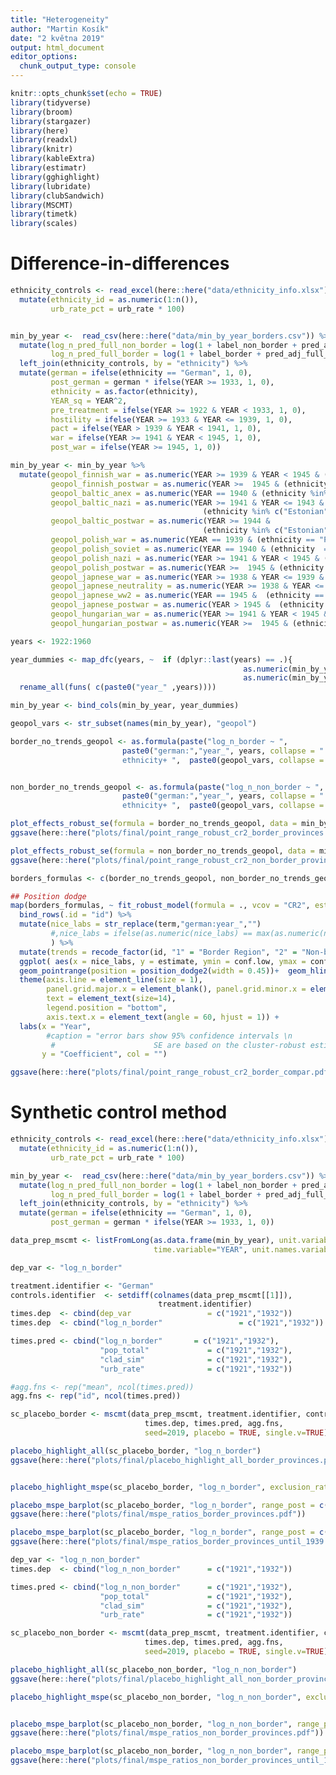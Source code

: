 ```yaml
---
title: "Heterogeneity"
author: "Martin Kosík"
date: "2 května 2019"
output: html_document
editor_options: 
  chunk_output_type: console
---
```


```r
knitr::opts_chunk$set(echo = TRUE)
library(tidyverse)
library(broom)
library(stargazer)
library(here)
library(readxl)
library(knitr)
library(kableExtra)
library(estimatr)
library(gghighlight)
library(lubridate)
library(clubSandwich)
library(MSCMT)
library(timetk)
library(scales)
```
# Difference-in-differences

```r
ethnicity_controls <- read_excel(here::here("data/ethnicity_info.xlsx")) %>%
  mutate(ethnicity_id = as.numeric(1:n()),
         urb_rate_pct = urb_rate * 100)


min_by_year <-  read_csv(here::here("data/min_by_year_borders.csv")) %>% 
  mutate(log_n_pred_full_non_border = log(1 + label_non_border + pred_adj_full_scaled_non_border),
         log_n_pred_full_border = log(1 + label_border + pred_adj_full_scaled_border)) %>% 
  left_join(ethnicity_controls, by = "ethnicity") %>% 
  mutate(german = ifelse(ethnicity == "German", 1, 0),
         post_german = german * ifelse(YEAR >= 1933, 1, 0),
         ethnicity = as.factor(ethnicity),
         YEAR_sq = YEAR^2, 
         pre_treatment = ifelse(YEAR >= 1922 & YEAR < 1933, 1, 0),
         hostility = ifelse(YEAR >= 1933 & YEAR <= 1939, 1, 0), 
         pact = ifelse(YEAR > 1939 & YEAR < 1941, 1, 0), 
         war = ifelse(YEAR >= 1941 & YEAR < 1945, 1, 0),
         post_war = ifelse(YEAR >= 1945, 1, 0)) 
```

```r
min_by_year <- min_by_year %>% 
  mutate(geopol_finnish_war = as.numeric(YEAR >= 1939 & YEAR < 1945 & (ethnicity == "Finnish")),
         geopol_finnish_postwar = as.numeric(YEAR >=  1945 & (ethnicity == "Finnish")),
         geopol_baltic_anex = as.numeric(YEAR == 1940 & (ethnicity %in% c("Estonian", "Latvian", "Lithuanian"))),
         geopol_baltic_nazi = as.numeric(YEAR >= 1941 & YEAR <= 1943 &
                                           (ethnicity %in% c("Estonian", "Latvian", "Lithuanian"))),
         geopol_baltic_postwar = as.numeric(YEAR >= 1944 & 
                                           (ethnicity %in% c("Estonian", "Latvian", "Lithuanian"))),
         geopol_polish_war = as.numeric(YEAR == 1939 & (ethnicity == "Polish")),
         geopol_polish_soviet = as.numeric(YEAR == 1940 & (ethnicity  == "Polish")),
         geopol_polish_nazi = as.numeric(YEAR >= 1941 & YEAR < 1945 & (ethnicity == "Polish")),
         geopol_polish_postwar = as.numeric(YEAR >=  1945 & (ethnicity == "Polish")),
         geopol_japnese_war = as.numeric(YEAR >= 1938 & YEAR <= 1939 &  (ethnicity == "Japanese")),
         geopol_japnese_neutrality = as.numeric(YEAR >= 1938 & YEAR <= 1944 &  (ethnicity == "Japanese")),
         geopol_japnese_ww2 = as.numeric(YEAR == 1945 &  (ethnicity == "Japanese")),
         geopol_japnese_postwar = as.numeric(YEAR > 1945 &  (ethnicity == "Japanese")),
         geopol_hungarian_war = as.numeric(YEAR >= 1941 & YEAR < 1945 & (ethnicity == "Hungarian")),
         geopol_hungarian_postwar = as.numeric(YEAR >=  1945 & (ethnicity == "Hungarian")))

```

```r
years <- 1922:1960

year_dummies <- map_dfc(years, ~  if (dplyr::last(years) == .){
                                                    as.numeric(min_by_year$YEAR >= .)} else {
                                                    as.numeric(min_by_year$YEAR == .)}) %>% 
  rename_all(funs( c(paste0("year_" ,years))))

min_by_year <- bind_cols(min_by_year, year_dummies)

```


```r
geopol_vars <- str_subset(names(min_by_year), "geopol")

border_no_trends_geopol <- as.formula(paste("log_n_border ~ ", 
                         paste0("german:","year_", years, collapse = " + "),  "+ as.factor(YEAR) +
                         ethnicity+ ",  paste0(geopol_vars, collapse = " + ")))


non_border_no_trends_geopol <- as.formula(paste("log_n_non_border ~ ", 
                         paste0("german:","year_", years, collapse = " + "),  "+ as.factor(YEAR) +
                         ethnicity+ ",  paste0(geopol_vars, collapse = " + ")))
```

```r
plot_effects_robust_se(formula = border_no_trends_geopol, data = min_by_year) 
ggsave(here::here("plots/final/point_range_robust_cr2_border_provinces.pdf"))

plot_effects_robust_se(formula = non_border_no_trends_geopol, data = min_by_year) 
ggsave(here::here("plots/final/point_range_robust_cr2_non_border_provinces.pdf"))
```

```r
borders_formulas <- c(border_no_trends_geopol, non_border_no_trends_geopol)

## Position dodge
map(borders_formulas, ~ fit_robust_model(formula = ., vcov = "CR2", estimatr = 0)) %>% 
  bind_rows(.id = "id") %>% 
  mutate(nice_labs = str_replace(term,"german:year_","")
         #,nice_labs = ifelse(as.numeric(nice_labs) == max(as.numeric(nice_labs)), str_c(nice_labs, "+"), nice_labs)
         ) %>% 
  mutate(trends = recode_factor(id, "1" = "Border Region", "2" = "Non-border Region")) %>% 
  ggplot( aes(x = nice_labs, y = estimate, ymin = conf.low, ymax = conf.high, group = 1, col = trends))+ 
  geom_pointrange(position = position_dodge2(width = 0.45))+  geom_hline(yintercept= 0) + theme_minimal() + 
  theme(axis.line = element_line(size = 1), 
        panel.grid.major.x = element_blank(), panel.grid.minor.x = element_blank(), 
        text = element_text(size=14),
        legend.position = "bottom", 
        axis.text.x = element_text(angle = 60, hjust = 1)) +
  labs(x = "Year", 
        #caption = "error bars show 95% confidence intervals \n 
         #                      SE are based on the cluster-robust estimator by Pustejovsky and Tipton (2018)", 
       y = "Coefficient", col = "")

ggsave(here::here("plots/final/point_range_robust_cr2_border_compar.pdf"))

```


# Synthetic control method

```r
ethnicity_controls <- read_excel(here::here("data/ethnicity_info.xlsx")) %>%
  mutate(ethnicity_id = as.numeric(1:n()),
         urb_rate_pct = urb_rate * 100)

min_by_year <-  read_csv(here::here("data/min_by_year_borders.csv")) %>% 
  mutate(log_n_pred_full_non_border = log(1 + label_non_border + pred_adj_full_scaled_non_border),
         log_n_pred_full_border = log(1 + label_border + pred_adj_full_scaled_border)) %>% 
  left_join(ethnicity_controls, by = "ethnicity") %>% 
  mutate(german = ifelse(ethnicity == "German", 1, 0),
         post_german = german * ifelse(YEAR >= 1933, 1, 0)) 


```


```r
data_prep_mscmt <- listFromLong(as.data.frame(min_by_year), unit.variable = "ethnicity_id", 
                                time.variable="YEAR", unit.names.variable="ethnicity")

```

```r
dep_var <- "log_n_border"

treatment.identifier <- "German"
controls.identifier  <- setdiff(colnames(data_prep_mscmt[[1]]),
                                 treatment.identifier)
times.dep  <- cbind(dep_var                 = c("1921","1932"))
times.dep  <- cbind("log_n_border"                 = c("1921","1932"))

times.pred <- cbind("log_n_border"       = c("1921","1932"),
                    "pop_total"             = c("1921","1932"),
                    "clad_sim"              = c("1921","1932"),
                    "urb_rate"              = c("1921","1932"))

#agg.fns <- rep("mean", ncol(times.pred))                       
agg.fns <- rep("id", ncol(times.pred))
```

```r
sc_placebo_border <- mscmt(data_prep_mscmt, treatment.identifier, controls.identifier, 
                              times.dep, times.pred, agg.fns,
                              seed=2019, placebo = TRUE, single.v=TRUE)

placebo_highlight_all(sc_placebo_border, "log_n_border")
ggsave(here::here("plots/final/placebo_highlight_all_border_provinces.pdf"))


placebo_highlight_mspe(sc_placebo_border, "log_n_border", exclusion_ratio = 20)

placebo_mspe_barplot(sc_placebo_border, "log_n_border", range_post = c("1933", "1960"))
ggsave(here::here("plots/final/mspe_ratios_border_provinces.pdf"))

placebo_mspe_barplot(sc_placebo_border, "log_n_border", range_post = c("1933", "1939"))
ggsave(here::here("plots/final/mspe_ratios_border_provinces_until_1939.pdf"))


```

```r
dep_var <- "log_n_non_border"
times.dep  <- cbind("log_n_non_border"      = c("1921","1932"))

times.pred <- cbind("log_n_non_border"      = c("1921","1932"),
                    "pop_total"             = c("1921","1932"),
                    "clad_sim"              = c("1921","1932"),
                    "urb_rate"              = c("1921","1932"))

sc_placebo_non_border <- mscmt(data_prep_mscmt, treatment.identifier, controls.identifier, 
                              times.dep, times.pred, agg.fns,
                              seed=2019, placebo = TRUE, single.v=TRUE)

placebo_highlight_all(sc_placebo_non_border, "log_n_non_border")
ggsave(here::here("plots/final/placebo_highlight_all_non_border_provinces.pdf"))

placebo_highlight_mspe(sc_placebo_non_border, "log_n_non_border", exclusion_ratio = 20)


placebo_mspe_barplot(sc_placebo_non_border, "log_n_non_border", range_post = c("1933", "1960"))
ggsave(here::here("plots/final/mspe_ratios_non_border_provinces.pdf"))

placebo_mspe_barplot(sc_placebo_non_border, "log_n_non_border", range_post = c("1933", "1939"))
ggsave(here::here("plots/final/mspe_ratios_non_border_provinces_until_1939.pdf"))


```




